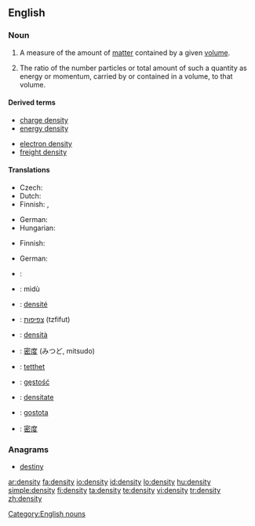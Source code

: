 ==English==
{{wikipedia}}

===Noun===
{{en-noun|pl=densities}}

# {{physics}} A measure of the amount of [[matter]] contained by a given [[volume]].
# The ratio of the number particles or total amount of such a quantity as energy or momentum, carried by or contained in a volume, to that volume.

====Derived terms====
{{top2}}
* [[charge density]]
* [[energy density]]
{{mid2}}
* [[electron density]]
* [[freight density]]
{{bottom2}}

====Translations====
{{trans-top|physics: amount of matter contained by a given volume}}
* Czech: {{t-|cs|hustota|f}}
* Dutch: {{t+|nl|dichtheid|f}}
* Finnish: {{t-|fi|tiheys}}, {{t|fi|ominaispaino}}
{{trans-mid}}
* German: {{t+|de|Dichte|f}}
* Hungarian: {{t|hu|sűrűség}}
{{trans-bottom}}

{{trans-top|number of particles or other quantity contained by a given volume}}
* Finnish: {{t-|fi|tiheys}}
{{trans-mid}}
* German: {{t+|de|Dichte|f}}
{{trans-bottom}}

{{checktrans-top}}
* {{ttbc|Arabic}}: {{Arab|[[كثافة]]}}
* {{ttbc|Chinese}}: mìdù
* {{ttbc|French}}: [[densité]] {{f}}
* {{ttbc|Hebrew}}: [[צפיפות]] (tzfifut) {{f}}
{{trans-mid}}
* {{ttbc|Italian}}: [[densità]] {{f}}
* {{ttbc|Japanese}}: [[密度]] (みつど, mitsudo)
* {{ttbc|Norwegian}}: [[tetthet]] {{f}}
* {{ttbc|Polish}}: [[gęstość]] {{f}}
* {{ttbc|Romanian}}: [[densitate]] {{f}}
* {{ttbc|Slovene}}: [[gostota]] {{f}}
* {{ttbc|Chinese}}: [[密度]] {{f}}
{{trans-bottom}}

===Anagrams===
* [[destiny]]

[[Category:English nouns]]

[[ar:density]]
[[fa:density]]
[[io:density]]
[[id:density]]
[[lo:density]]
[[hu:density]]
[[simple:density]]
[[fi:density]]
[[ta:density]]
[[te:density]]
[[vi:density]]
[[tr:density]]
[[zh:density]]